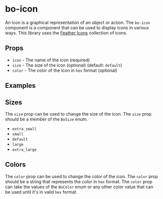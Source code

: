 
<Meta
	title="Components/bo-icon"
	component={BoIconStories.BoIcon}
/>

# bo-icon

An icon is a graphical representation of an object or action. The `bo-icon` component is a component that can be used to display icons in various ways.
This library uses the [Feather Icons](https://feathericons.com/) collection of icons.

## Props

- `icon` - The name of the icon (required)
- `size` - The size of the icon (optional) (default: `default`)
- `color` - The color of the icon in `hex` format (optional)

## Examples

<Canvas of={BoIconStories.Example} />
<Controls of={BoIconStories.Example} />

## Sizes

The `size` prop can be used to change the size of the icon. The `size` prop should be a member of the `BoSize` enum.

- `extra_small`
- `small`
- `default`
- `large`
- `extra_large`

<Canvas of={BoIconStories.Sizes} />

## Colors

The `color` prop can be used to change the color of the icon. The `color` prop should be a string that represents the color in `hex` format.
The `color` prop can take the values of the `BoColor` enum or any other color value that can be used until it's in valid `hex` format.

<Canvas of={BoIconStories.Colors} />
